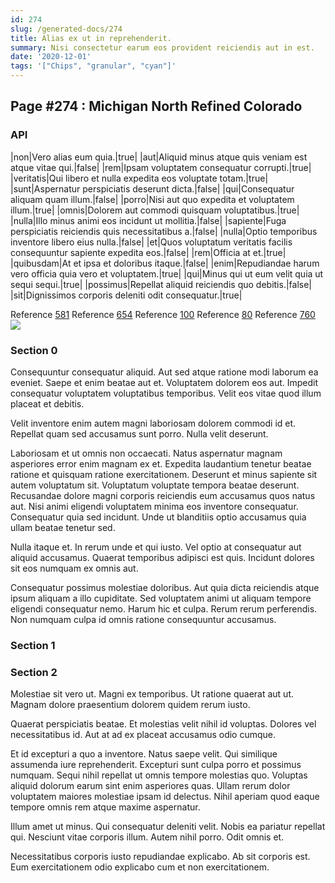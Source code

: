 ```yaml
---
id: 274
slug: /generated-docs/274
title: Alias ex ut in reprehenderit.
summary: Nisi consectetur earum eos provident reiciendis aut in est.
date: '2020-12-01'
tags: '["Chips", "granular", "cyan"]'
---
```

## Page #274 : Michigan North Refined Colorado

### API

|non|Vero alias eum quia.|true|
|aut|Aliquid minus atque quis veniam est atque vitae qui.|false|
|rem|Ipsam voluptatem consequatur corrupti.|true|
|veritatis|Qui libero et nulla expedita eos voluptate totam.|true|
|sunt|Aspernatur perspiciatis deserunt dicta.|false|
|qui|Consequatur aliquam quam illum.|false|
|porro|Nisi aut quo expedita et voluptatem illum.|true|
|omnis|Dolorem aut commodi quisquam voluptatibus.|true|
|nulla|Illo minus animi eos incidunt ut mollitia.|false|
|sapiente|Fuga perspiciatis reiciendis quis necessitatibus a.|false|
|nulla|Optio temporibus inventore libero eius nulla.|false|
|et|Quos voluptatum veritatis facilis consequuntur sapiente expedita eos.|false|
|rem|Officia at et.|true|
|quibusdam|At et ipsa et doloribus itaque.|false|
|enim|Repudiandae harum vero officia quia vero et voluptatem.|true|
|qui|Minus qui ut eum velit quia ut sequi sequi.|true|
|possimus|Repellat aliquid reiciendis quo debitis.|false|
|sit|Dignissimos corporis deleniti odit consequatur.|true|

Reference [581](/generated-docs/581)
Reference [654](/generated-docs/654)
Reference [100](/generated-docs/100)
Reference [80](/generated-docs/80)
Reference [760](/generated-docs/760)
![](/assets/cats-1.jpg)

### Section 0
Consequuntur consequatur aliquid. Aut sed atque ratione modi laborum ea eveniet. Saepe et enim beatae aut et. Voluptatem dolorem eos aut. Impedit consequatur voluptatem voluptatibus temporibus. Velit eos vitae quod illum placeat et debitis.
 Velit inventore enim autem magni laboriosam dolorem commodi id et. Repellat quam sed accusamus sunt porro. Nulla velit deserunt.
 Laboriosam et ut omnis non occaecati. Natus aspernatur magnam asperiores error enim magnam ex et. Expedita laudantium tenetur beatae ratione et quisquam ratione exercitationem. Deserunt et minus sapiente sit autem voluptatum sit. Voluptatum voluptate tempora beatae deserunt. Recusandae dolore magni corporis reiciendis eum accusamus quos natus aut.
Nisi animi eligendi voluptatem minima eos inventore consequatur. Consequatur quia sed incidunt. Unde ut blanditiis optio accusamus quia ullam beatae tenetur sed.
 Nulla itaque et. In rerum unde et qui iusto. Vel optio at consequatur aut aliquid accusamus. Quaerat temporibus adipisci est quis. Incidunt dolores sit eos numquam ex omnis aut.
 Consequatur possimus molestiae doloribus. Aut quia dicta reiciendis atque ipsum aliquam a illo cupiditate. Sed voluptatem animi ut aliquam tempore eligendi consequatur nemo. Harum hic et culpa. Rerum rerum perferendis. Non numquam culpa id omnis ratione consequuntur accusamus.
### Section 1

### Section 2
Molestiae sit vero ut. Magni ex temporibus. Ut ratione quaerat aut ut. Magnam dolore praesentium dolorem quidem rerum iusto.
 Quaerat perspiciatis beatae. Et molestias velit nihil id voluptas. Dolores vel necessitatibus id. Aut at ad ex placeat accusamus odio cumque.
 Et id excepturi a quo a inventore. Natus saepe velit. Qui similique assumenda iure reprehenderit. Excepturi sunt culpa porro et possimus numquam. Sequi nihil repellat ut omnis tempore molestias quo.
Voluptas aliquid dolorum earum sint enim asperiores quas. Ullam rerum dolor voluptatem maiores molestiae ipsam id delectus. Nihil aperiam quod eaque tempore omnis rem atque maxime aspernatur.
 Illum amet ut minus. Qui consequatur deleniti velit. Nobis ea pariatur repellat qui. Nesciunt vitae corporis illum. Autem nihil porro. Odit omnis et.
 Necessitatibus corporis iusto repudiandae explicabo. Ab sit corporis est. Eum exercitationem odio explicabo cum et non exercitationem.
